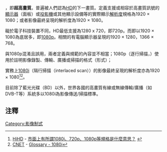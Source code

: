 {{NoteTA
|G1 = IT
|1 = zh-cn:全高清; zh-tw:超高畫質; zh-hk:全高清;
}}
{{Lang|en|'''{{Lang|en|Full HD}}'''}}，即'''超高畫質'''。普遍被人們認為[[HD|HD]]的下一畫質。定義支援或相容於高畫質訊號的[[顯示器|顯示器]]（面板）或[[投影機|投影機]]或其他顯示設備等的實際顯示[[解析度|解析度]]規格為1920 × 1080；或者影像最終呈現的解析度為1920 × 1080。

礙於電子科技裝置不同，HD最低支援為1280 x 720，即720p。而{{Lang|en|Full HD}}即以1920 × 1080為底居多，即[[1080p|1080p]]。相關的有電腦顯示器呈現的1920 × 1280，1366 × 768。

{{Lang|en|Full HD}}與1080p混淆且誤用，兩者定義與規範的內容並不相當；1080p（逐行掃描，{{Lang|en|progressive scan}}）使用於註明影像錄製、傳輸、廣播或掃描的格式（形式）；

實務上[[1080i|1080i]]（隔行掃描（interlaced scan））的影像最終呈現的解析度亦為1920 × 1080<ref>[[HiHD|HiHD]] - [http://hihd.pts.org.tw/faq.php#q2 市面上有所謂1080i、720p、1080p等規格是什麼意思？] {{Wayback|url=http://hihd.pts.org.tw/faq.php#q2 |date=20111110233016 }}</ref><ref>[[CNET_Networks|CNET]] - [http://reviews.cnet.com/4520-6029_7-5741506-1.html?tag=txt Glossary - 1080i]{{dead link|date=2017年11月 |bot=InternetArchiveBot |fix-attempted=yes }}</ref>。

目前除了藍光光碟（BD）以外，世界各國的{{Lang|en|Full HD}}高畫質有線或無線傳輸/廣播（如DVB-T等）系統多以1080i為影像傳送/掃描標準。

==注釋==
{{reflist}}

[[Category:影像制式|Category:影像制式]]